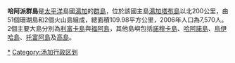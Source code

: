 {{NoteTA
|G1 = 地名
}}
{{Infobox islands
|name = 哈阿派群島
|native name = Haʻapai
|native name link =
|image name = Haʻapai.gif
|image caption = 
|locator map = 
|location = [[太平洋|太平洋]]
|coordinates= {{coord|20|0|S|174|40|W}}
|archipelago = 
|total islands = 51
|major islands = 17
|area_km2 =109.30
|highest mount =
|elevation_m = 1,046
|country = {{flag|Tonga}}
|country admin divisions title =
|country admin divisions =
|country largest city = [[龐艾|龐艾]]
|country largest city population = 
|population = 6125
|population as of = 2016
|density_km2 = 
|ethnic groups = 
}}

'''哈阿派群島'''是[[太平洋|太平洋]]島國[[湯加|湯加]]的[[群島|群島]]，位於該國主島[[湯加塔布島|湯加塔布島]]以北200公里，由51個珊瑚島和2個火山島組成，總面積109.98平方公里，2006年人口為7,570人。2個主要大島分別為[[利富卡島|利富卡島]]與[[福阿島|福阿島]]，其他島嶼包括[[諾穆卡島|諾穆卡島]]、[[哈阿諾島|哈阿諾島]]、[[烏伊哈島|烏伊哈島]]、[[托富阿島|托富阿島]]及[[高島_(湯加)|高島]]。
{{東加行政區劃}}
{{Authority control}}
{{Tonga-stub}}
[[Category:哈派群岛|*]]
[[Category:汤加行政区划|Category:汤加行政区划]]